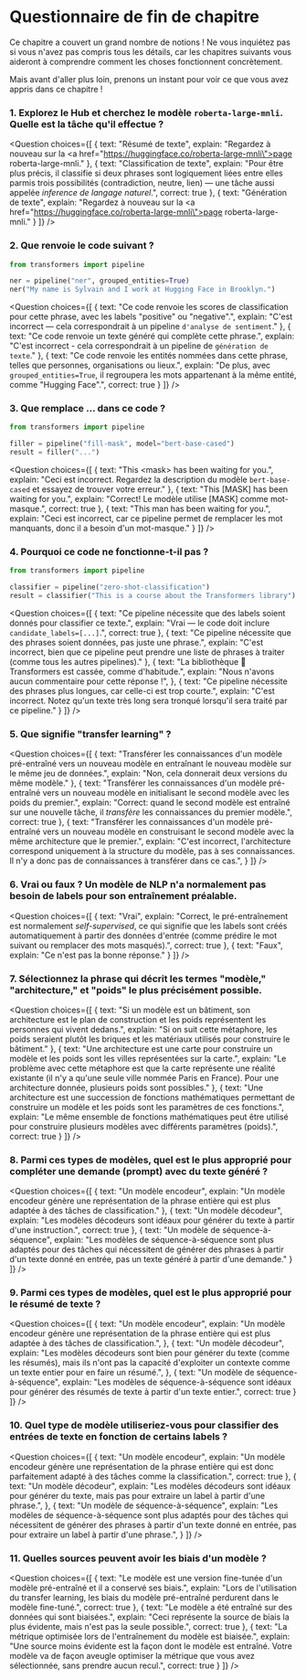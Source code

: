 <!-- DISABLE-FRONTMATTER-SECTIONS -->

# Questionnaire de fin de chapitre

Ce chapitre a couvert un grand nombre de notions ! Ne vous inquiétez pas si vous n'avez pas compris tous les détails, car les chapitres suivants vous aideront à comprendre comment les choses fonctionnent concrètement.

Mais avant d'aller plus loin, prenons un instant pour voir ce que vous avez appris dans ce chapitre !


### 1. Explorez le Hub et cherchez le modèle `roberta-large-mnli`. Quelle est la tâche qu'il effectue ?


<Question
	choices={[
		{
			text: "Résumé de texte",
			explain: "Regardez à nouveau sur la <a href=\"https://huggingface.co/roberta-large-mnli\">page roberta-large-mnli</a>."
		},
		{
			text: "Classification de texte",
			explain: "Pour être plus précis, il classifie si deux phrases sont logiquement liées entre elles parmis trois possibilités (contradiction, neutre, lien) — une tâche aussi appelée <em>inference de langage naturel</em>.",
			correct: true
		},
		{
			text: "Génération de texte",
			explain: "Regardez à nouveau sur la <a href=\"https://huggingface.co/roberta-large-mnli\">page roberta-large-mnli</a>."
		}
	]}
/>

### 2. Que renvoie le code suivant ?

```py
from transformers import pipeline

ner = pipeline("ner", grouped_entities=True)
ner("My name is Sylvain and I work at Hugging Face in Brooklyn.")
```

<Question
	choices={[
		{
			text: "Ce code renvoie les scores de classification pour cette phrase, avec les labels \"positive\" ou \"negative\".",
			explain: "C'est incorrect — cela correspondrait à un pipeline <code>d'analyse de sentiment</code>."
		},
		{
			text: "Ce code renvoie un texte généré qui complète cette phrase.",
			explain: "C'est incorrect - cela correspondrait à un pipeline de <code>génération de texte</code>."
		},
		{
			text: "Ce code renvoie les entités nommées dans cette phrase, telles que personnes, organisations ou lieux.",
			explain: "De plus, avec <code>grouped_entities=True</code>, il regroupera les mots appartenant à la même entité, comme \"Hugging Face\".",
			correct: true
		}
	]}
/>

### 3. Que remplace ... dans ce code ?

```py
from transformers import pipeline

filler = pipeline("fill-mask", model="bert-base-cased")
result = filler("...")
```

<Question
	choices={[
		{
			text: "This &#60;mask> has been waiting for you.",
			explain: "Ceci est incorrect. Regardez la description du modèle <code>bert-base-cased</code> et essayez de trouver votre erreur."
		},
		{
			text: "This [MASK] has been waiting for you.",
			explain: "Correct! Le modèle utilise [MASK] comme mot-masque.",
			correct: true
		},
		{
			text: "This man has been waiting for you.",
			explain: "Ceci est incorrect, car ce pipeline permet de remplacer les mot manquants, donc il a besoin d'un mot-masque."
		}
	]}
/>

### 4. Pourquoi ce code ne fonctionne-t-il pas ?

```py
from transformers import pipeline

classifier = pipeline("zero-shot-classification")
result = classifier("This is a course about the Transformers library")
```

<Question
	choices={[
		{
			text: "Ce pipeline nécessite que des labels soient donnés pour classifier ce texte.",
			explain: "Vrai — le code doit inclure <code>candidate_labels=[...]</code>.",
			correct: true
		},
		{
			text: "Ce pipeline nécessite que des phrases soient données, pas juste une phrase.",
			explain: "C'est incorrect, bien que ce pipeline peut prendre une liste de phrases à traiter (comme tous les autres pipelines)."
		},
		{
			text: "La bibliothèque 🤗 Transformers est cassée, comme d'habitude.",
			explain: "Nous n'avons aucun commentaire pour cette réponse !",
		},
		{
			text: "Ce pipeline nécessite des phrases plus longues, car celle-ci est trop courte.",
			explain: "C'est incorrect. Notez qu'un texte très long sera tronqué lorsqu'il sera traité par ce pipeline."
		}
	]}
/>

### 5. Que signifie "transfer learning" ?

<Question
	choices={[
		{
			text: "Transférer les connaissances d'un modèle pré-entraîné vers un nouveau modèle en entraînant le nouveau modèle sur le même jeu de données.",
			explain: "Non, cela donnerait deux versions du même modèle."
		},
		{
			text: "Transférer les connaissances d'un modèle pré-entraîné vers un nouveau modèle en initialisant le second modèle avec les poids du premier.",
			explain: "Correct: quand le second modèle est entraîné sur une nouvelle tâche, il *transfère* les connaissances du premier modèle.",
			correct: true
		},
		{
			text: "Transférer les connaissances d'un modèle pré-entraîné vers un nouveau modèle en construisant le second modèle avec la même architecture que le premier.",
			explain: "C'est incorrect, l'architecture correspond uniquement à la structure du modèle, pas à ses connaissances. Il n'y a donc pas de connaissances à transférer dans ce cas.",
		}
	]}
/>

### 6. Vrai ou faux ? Un modèle de NLP n'a normalement pas besoin de labels pour son entraînement préalable.


<Question
	choices={[
		{
			text: "Vrai",
			explain: "Correct, le pré-entraînement est normalement <em>self-supervised</em>, ce qui signifie que les labels sont créés automatiquement à partir des données d'entrée (comme prédire le mot suivant ou remplacer des mots masqués).",
			correct: true
		},
		{
			text: "Faux",
			explain: "Ce n'est pas la bonne réponse."
		}
	]}
/>

### 7. Sélectionnez la phrase qui décrit les termes "modèle," "architecture," et "poids" le plus précisément possible.

<Question
	choices={[
		{
			text: "Si un modèle est un bâtiment, son architecture est le plan de construction et les poids représentent les personnes qui vivent dedans.",
			explain: "Si on suit cette métaphore, les poids seraient plutôt les briques et les matériaux utilisés pour construire le bâtiment."
		},
		{
			text: "Une architecture est une carte pour construire un modèle et les poids sont les villes représentées sur la carte.",
			explain: "Le problème avec cette métaphore est que la carte représente une réalité existante (il n'y a qu'une seule ville nommée Paris en France). Pour une architecture donnée, plusieurs poids sont possibles."
		},
		{
			text: "Une architecture est une succession de fonctions mathématiques permettant de construire un modèle et les poids sont les paramètres de ces fonctions.",
			explain: "Le même ensemble de fonctions mathématiques peut être utilisé pour construire plusieurs modèles avec différents paramètres (poids).",
			correct: true
		}
	]}
/>


### 8. Parmi ces types de modèles, quel est le plus approprié pour compléter une demande (prompt) avec du texte généré ?

<Question
	choices={[
		{
			text: "Un modèle encodeur",
			explain: "Un modèle encodeur génère une représentation de la phrase entière qui est plus adaptée à des tâches de classification."
		},
		{
			text: "Un modèle décodeur",
			explain: "Les modèles décodeurs sont idéaux pour générer du texte à partir d'une instruction.",
			correct: true
		},
		{
			text: "Un modèle de séquence-à-séquence",
			explain: "Les modèles de séquence-à-séquence sont plus adaptés pour des tâches qui nécessitent de générer des phrases à partir d'un texte donné en entrée, pas un texte généré à partir d'une demande."
		}
	]}
/>

### 9. Parmi ces types de modèles, quel est le plus approprié pour le résumé de texte ?

<Question
	choices={[
		{
			text: "Un modèle encodeur",
			explain: "Un modèle encodeur génère une représentation de la phrase entière qui est plus adaptée à des tâches de classification.",
		},
		{
			text: "Un modèle décodeur",
			explain: "Les modèles décodeurs sont bien pour générer du texte (comme les résumés), mais ils n'ont pas la capacité d'exploiter un contexte comme un texte entier pour en faire un résumé.",
		},
		{
			text: "Un modèle de séquence-à-séquence",
			explain: "Les modèles de séquence-à-séquence sont idéaux pour générer des résumés de texte à partir d'un texte entier.",
			correct: true
		}
	]}
/>

### 10. Quel type de modèle utiliseriez-vous pour classifier des entrées de texte en fonction de certains labels ?

<Question
	choices={[
		{
			text: "Un modèle encodeur",
			explain: "Un modèle encodeur génère une représentation de la phrase entière qui est donc parfaitement adapté à des tâches comme la classification.",
			correct: true
		},
		{
			text: "Un modèle décodeur",
			explain: "Les modèles décodeurs sont idéaux pour générer du texte, mais pas pour extraire un label à partir d'une phrase.",
		},
		{
			text: "Un modèle de séquence-à-séquence",
			explain: "Les modèles de séquence-à-séquence sont plus adaptés pour des tâches qui nécessitent de générer des phrases à partir d'un texte donné en entrée, pas pour extraire un label à partir d'une phrase.",
		}
	]}
/>

### 11. Quelles sources peuvent avoir les biais d'un modèle ?

<Question
	choices={[
		{
			text: "Le modèle est une version fine-tunée d'un modèle pré-entraîné et il a conservé ses biais.",
			explain: "Lors de l'utilisation du transfer learning, les biais du modèle pré-entraîné perdurent dans le modèle fine-tuné.",
			correct: true
		},
		{
			text: "Le modèle a été entraîné sur des données qui sont biaisées.",
			explain: "Ceci représente la source de biais la plus évidente, mais n'est pas la seule possible.",
			correct: true
		},
		{
			text: "La métrique optimisée lors de l'entraînement du modèle est biaisée.",
			explain: "Une source moins évidente est la façon dont le modèle est entraîné. Votre modèle va de façon aveugle optimiser la métrique que vous avez sélectionnée, sans prendre aucun recul.",
			correct: true
		}
	]}
/>
